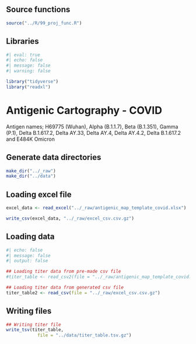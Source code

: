 ## Source functions

```r
source("../R/99_proj_func.R")
```

## Libraries

```r
#| eval: true
#| echo: false
#| message: false
#| warning: false

library("tidyverse")
library("readxl")
```

# Antigenic Cartography - COVID

Antigen names; H69775 (Wuhan), Alpha (B.1.1.7), Beta (B.1.351), Gamma (P.1), Delta B.1.617.2, Delta AY.33, Delta AY.4, Delta AY.4.2, Delta B.1.617.2 and E484K Omicron

## Generate data directories
```r
make_dir("../_raw")
make_dir("../data")
```

## Loading excel file

```r
excel_data <- read_excel("../_raw/antigenic_map_template_covid.xlsx")

write_csv(excel_data, "../_raw/excel_csv.csv.gz")
```


## Loading data
```r
#| echo: false
#| message: false
#| output: false

## Loading titer data from pre-made csv file
#titer_table <- read_csv2(file = "../_raw/antigenic_map_template_covid.csv")

## Loading titer data from generated csv file
titer_table2 <- read_csv(file = "../_raw/excel_csv.csv.gz")


```

## Writing files
```r

## Writing titer file
write_tsv(titer_table,
            file = "../data/titer_table.tsv.gz")

```
